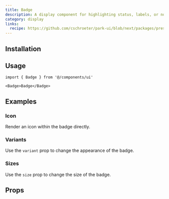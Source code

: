 ```yaml
---
title: Badge
description: A display component for highlighting status, labels, or notifications.
category: display
links:
  recipe: https://github.com/cschroeter/park-ui/blob/next/packages/preset/src/recipes/badge.ts
---
```


<ComponentExample name="basic" />

## Installation

<InstallationGuide />

## Usage

```tsx
import { Badge } from '@/components/ui'
```

```tsx
<Badge>Badge</Badge>
```

## Examples

### Icon

Render an icon within the badge directly.

<ComponentExample name="icon" />

### Variants

Use the `variant` prop to change the appearance of the badge.

<ComponentExample name="variants" />

### Sizes

Use the `size` prop to change the size of the badge.

<ComponentExample name="sizes" />

## Props

<PropsTable />

